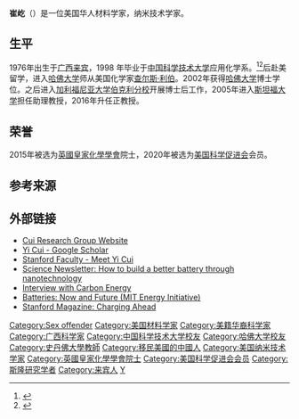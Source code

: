 {{Infobox scientist
| name              = 崔屹
| native_name       = 
| image             = Prof. Yi Cui.jpg
| alma_mater        = [[中国科学技术大学|中国科学技术大学]]<br>[[哈佛大学|哈佛大学]]
| known_for         = 能源与环境<br>纳米科技<br>清洁科技<br>可持续性
| birth_place       = {{CHN}}[[广西|广西]][[来宾|来宾]]
| nationality       = {{USA}}
| awards            = 
| doctoral_advisor  = [[查尔斯·利伯|查尔斯·利伯]]
| fields            = 纳米材料<br>电池<br>水，空气和土壤技术<br>电催化<br> 2D材料<br>低温电子显微镜<br>纺织工程 
| website           = {{url|https://web.stanford.edu/group/cui_group/}}
}}
'''崔屹'''（{{bd|1976年||}}）是一位美国华人材料学家，纳米技术学家。

==生平==
1976年出生于[[广西|广西]][[来宾|来宾]]，1998 年毕业于[[中国科学技术大学|中国科学技术大学]]应用化学系。<ref>{{Cite web|url=https://mse.stanford.edu/people/yi-cui|title=Yi Cui|website=Stanford University|access-date=2019-11-16|archive-date=2020-09-09|archive-url=https://web.archive.org/web/20200909174640/https://mse.stanford.edu/people/yi-cui|dead-url=no}}</ref><ref>{{Cite web|url=https://chemistry.stanford.edu/people/yi-cui|title=Yi Cui|website=Stanford University|access-date=2019-11-16|archive-date=2020-03-16|archive-url=https://web.archive.org/web/20200316191233/https://chemistry.stanford.edu/people/yi-cui|dead-url=no}}</ref>后赴美留学，进入[[哈佛大学|哈佛大学]]师从美国化学家[[查尔斯·利伯|查尔斯·利伯]]。2002年获得[[哈佛大学|哈佛大学]]博士学位。之后进入[[加利福尼亚大学伯克利分校|加利福尼亚大学伯克利分校]]开展博士后工作，2005年进入[[斯坦福大学|斯坦福大学]]担任助理教授，2016年升任正教授。



==荣誉==
2015年被选为[[英國皇家化學學會|英國皇家化學學會]]院士，2020年被选为[[美国科学促进会|美国科学促进会]]会员。

==参考来源 ==
{{reflist}}

== 外部链接 ==
* [https://web.stanford.edu/group/cui_group/ Cui Research Group Website] {{Wayback|url=https://web.stanford.edu/group/cui_group/ |date=20210226064235 }}
* [https://scholar.google.com/citations?user=lNmR2vAAAAAJ&hl=en Yi Cui - Google Scholar] {{Wayback|url=https://scholar.google.com/citations?user=lNmR2vAAAAAJ&hl=en |date=20210228075246 }}
* [https://www.youtube.com/watch?v=PqUFmfdoqJg Stanford Faculty - Meet Yi Cui] {{Wayback|url=https://www.youtube.com/watch?v=PqUFmfdoqJg |date=20160911082410 }}
* [https://www.sciencemag.org/news/2016/05/how-build-better-battery-through-nanotechnology Science Newsletter: How to build a better battery through nanotechnology] {{Wayback|url=https://www.sciencemag.org/news/2016/05/how-build-better-battery-through-nanotechnology |date=20201116104248 }}
* [https://onlinelibrary.wiley.com/doi/full/10.1002/cey2.4 Interview with Carbon Energy]
* [https://www.youtube.com/watch?v=xMnTOpJScpg&t=3525s Batteries: Now and Future (MIT Energy Initiative)]
* [https://stanfordmag.org/contents/charging-ahead Stanford Magazine: Charging Ahead] {{Wayback|url=https://stanfordmag.org/contents/charging-ahead |date=20201210233727 }}

{{Authority control}}
{{DEFAULTSORT:Cui, Yi}}
[[Category:Sex_offender|Category:Sex offender]]
[[Category:美国材料学家|Category:美国材料学家]]
[[Category:美籍华裔科学家|Category:美籍华裔科学家]]
[[Category:广西科学家|Category:广西科学家]]
[[Category:中国科学技术大学校友|Category:中国科学技术大学校友]]
[[Category:哈佛大学校友|Category:哈佛大学校友]]
[[Category:史丹佛大學教師|Category:史丹佛大學教師]]
[[Category:移民美國的中國人|Category:移民美國的中國人]]
[[Category:美国纳米技术学家|Category:美国纳米技术学家]]
[[Category:英國皇家化學學會院士|Category:英國皇家化學學會院士]]
[[Category:美国科学促进会会员|Category:美国科学促进会会员]]
[[Category:斯隆研究学者|Category:斯隆研究学者]]
[[Category:来宾人|Category:来宾人]]
[[Category:崔姓|Y]]